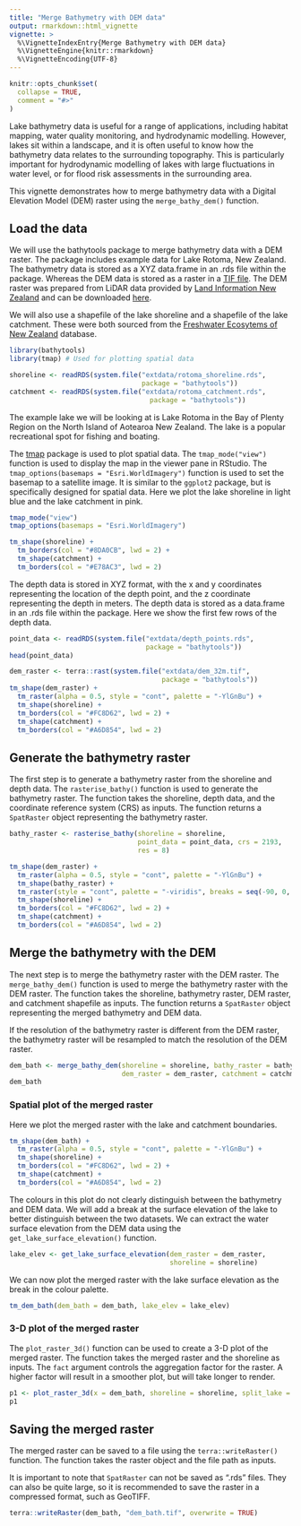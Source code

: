 ```yaml
---
title: "Merge Bathymetry with DEM data"
output: rmarkdown::html_vignette
vignette: >
  %\VignetteIndexEntry{Merge Bathymetry with DEM data}
  %\VignetteEngine{knitr::rmarkdown}
  %\VignetteEncoding{UTF-8}
---
```


```r
knitr::opts_chunk$set(
  collapse = TRUE,
  comment = "#>"
)
```

Lake bathymetry data is useful for a range of applications, including habitat mapping, water quality monitoring, and hydrodynamic modelling. However, lakes sit within a landscape, and it is often useful to know how the bathymetry data relates to the surrounding topography. This is particularly important for hydrodynamic modelling of lakes with large fluctuations in water level, or for flood risk assessments in the surrounding area. 

This vignette demonstrates how to merge bathymetry data with a Digital Elevation Model (DEM) raster using the `merge_bathy_dem()` function.

## Load the data

We will use the bathytools package to merge bathymetry data with a DEM raster. The package includes example data for Lake Rotoma, New Zealand. The bathymetry data is stored as a XYZ data.frame in an .rds file within the package. Whereas the DEM data is stored as a raster in a [TIF file](https://en.wikipedia.org/wiki/TIFF). The DEM raster was prepared from LiDAR data provided by [Land Information New Zealand](https://www.linz.govt.nz/) and can be downloaded [here](https://data.linz.govt.nz/layer/105690-bay-of-plenty-lidar-1m-dem-2019-2022/).


We will also use a shapefile of the lake shoreline and a shapefile of the lake catchment. These were both sourced from the [Freshwater Ecosytems of New Zealand](https://www.doc.govt.nz/our-work/freshwater-ecosystems-of-new-zealand/) database.


```r
library(bathytools)
library(tmap) # Used for plotting spatial data
```

```r
shoreline <- readRDS(system.file("extdata/rotoma_shoreline.rds",
                                 package = "bathytools"))
catchment <- readRDS(system.file("extdata/rotoma_catchment.rds",
                                   package = "bathytools"))
```

The example lake we will be looking at is Lake Rotoma in the Bay of Plenty Region on the North Island of Aotearoa New Zealand. The lake is a popular recreational spot for fishing and boating. 

The [tmap](https://r-tmap.github.io/tmap/) package is used to plot spatial data. The `tmap_mode("view")` function is used to display the map in the viewer pane in RStudio. The `tmap_options(basemaps = "Esri.WorldImagery")` function is used to set the basemap to a satellite image.
It is similar to the `ggplot2` package, but is specifically designed for spatial data.
Here we plot the lake shoreline in light blue and the lake catchment in pink.

```r
tmap_mode("view")
tmap_options(basemaps = "Esri.WorldImagery")

tm_shape(shoreline) +
  tm_borders(col = "#8DA0CB", lwd = 2) +
  tm_shape(catchment) +
  tm_borders(col = "#E78AC3", lwd = 2) 

```

The depth data is stored in XYZ format, with the x and y coordinates representing the location of the depth point, and the z coordinate representing the depth in meters. The depth data is stored as a data.frame in an .rds file within the package. Here we show the first few rows of the depth data.

```r
point_data <- readRDS(system.file("extdata/depth_points.rds",
                                  package = "bathytools"))
head(point_data)

```



```r
dem_raster <- terra::rast(system.file("extdata/dem_32m.tif",
                                      package = "bathytools"))
tm_shape(dem_raster) +
  tm_raster(alpha = 0.5, style = "cont", palette = "-YlGnBu") +
  tm_shape(shoreline) +
  tm_borders(col = "#FC8D62", lwd = 2) +
  tm_shape(catchment) +
  tm_borders(col = "#A6D854", lwd = 2) 

```

## Generate the bathymetry raster

The first step is to generate a bathymetry raster from the shoreline and depth data. The `rasterise_bathy()` function is used to generate the bathymetry raster. The function takes the shoreline, depth data, and the coordinate reference system (CRS) as inputs. The function returns a `SpatRaster` object representing the bathymetry raster.

```r

bathy_raster <- rasterise_bathy(shoreline = shoreline,
                                point_data = point_data, crs = 2193,
                                res = 8)
```

```r
tm_shape(dem_raster) +
  tm_raster(alpha = 0.5, style = "cont", palette = "-YlGnBu") +
  tm_shape(bathy_raster) +
  tm_raster(style = "cont", palette = "-viridis", breaks = seq(-90, 0, by = 10)) +
  tm_shape(shoreline) +
  tm_borders(col = "#FC8D62", lwd = 2) +
  tm_shape(catchment) +
  tm_borders(col = "#A6D854", lwd = 2) 
```


## Merge the bathymetry with the DEM

The next step is to merge the bathymetry raster with the DEM raster. The `merge_bathy_dem()` function is used to merge the bathymetry raster with the DEM raster. The function takes the shoreline, bathymetry raster, DEM raster, and catchment shapefile as inputs. The function returns a `SpatRaster` object representing the merged bathymetry and DEM data.

If the resolution of the bathymetry raster is different from the DEM raster, the bathymetry raster will be resampled to match the resolution of the DEM raster.

```r

dem_bath <- merge_bathy_dem(shoreline = shoreline, bathy_raster = bathy_raster,
                            dem_raster = dem_raster, catchment = catchment)
dem_bath
```

### Spatial plot of the merged raster


Here we plot the merged raster with the lake and catchment boundaries.

```r
tm_shape(dem_bath) +
  tm_raster(alpha = 0.5, style = "cont", palette = "-YlGnBu") +
  tm_shape(shoreline) +
  tm_borders(col = "#FC8D62", lwd = 2) +
  tm_shape(catchment) +
  tm_borders(col = "#A6D854", lwd = 2) 
```

The colours in this plot do not clearly distinguish between the bathymetry and DEM data. We will add a break at the surface elevation of the lake to better distinguish between the two datasets. We can extract the water surface elevation from the DEM data using the `get_lake_surface_elevation()` function.

```r
lake_elev <- get_lake_surface_elevation(dem_raster = dem_raster,
                                        shoreline = shoreline)
```

We can now plot the merged raster with the lake surface elevation as the break
in the colour palette.

```r

tm_dem_bath(dem_bath = dem_bath, lake_elev = lake_elev)

```

### 3-D plot of the merged raster

The `plot_raster_3d()` function can be used to create a 3-D plot of the merged raster. The function takes the merged raster and the shoreline as inputs. The `fact` argument controls the aggregation factor for the raster. A higher factor will result in a smoother plot, but will take longer to render.

```r
p1 <- plot_raster_3d(x = dem_bath, shoreline = shoreline, split_lake = TRUE)
p1
```

## Saving the merged raster

The merged raster can be saved to a file using the `terra::writeRaster()` function. The function takes the raster object and the file path as inputs.

It is important to note that `SpatRaster` can not be saved as ".rds" files.
They can also be quite large, so it is recommended to save the raster in a compressed format, such as GeoTIFF.

```r

terra::writeRaster(dem_bath, "dem_bath.tif", overwrite = TRUE)

```

